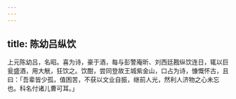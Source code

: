 ```yaml
---
---
---
```

title: 陈幼吕纵饮
---



上元陈幼吕，名昭。喜为诗，豪于酒，每与彭警庵昕、刘西廷戡纵饮连日，辄以巨瓮盛酒，用大觥，狂饮之。饮酣，尝同登故王城紫金山，口占为诗，慷慨怀古，且曰：「吾辈皆少孤，值困苦，不获以文业自振，继前人光，然利人济物之心未忘也。科名付诸儿曹可耳。」